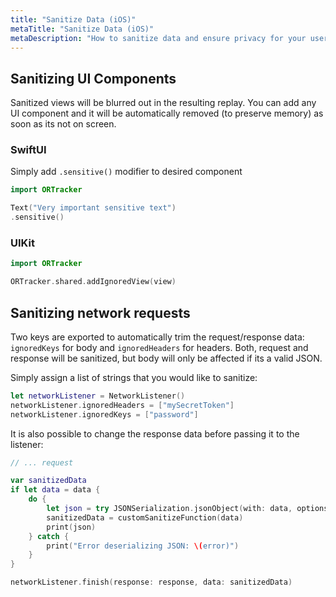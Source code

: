 ```yaml
---
title: "Sanitize Data (iOS)"
metaTitle: "Sanitize Data (iOS)"
metaDescription: "How to sanitize data and ensure privacy for your users in your iOS app."
---
```



## Sanitizing UI Components

Sanitized views will be blurred out in the resulting replay.
You can add any UI component and it will be automatically removed (to preserve memory) as soon as its not on screen.

### SwiftUI

Simply add `.sensitive()` modifier to desired component

```swift
import ORTracker

Text("Very important sensitive text")
.sensitive()

```

### UIKit

```swift
import ORTracker

ORTracker.shared.addIgnoredView(view)
```


## Sanitizing network requests

Two keys are exported to automatically trim the request/response data: `ignoredKeys` for body and `ignoredHeaders` for headers. Both, request and response will be sanitized, but body will only be affected if its a valid JSON.

Simply assign a list of strings that you would like to sanitize:

```swift
let networkListener = NetworkListener()
networkListener.ignoredHeaders = ["mySecretToken"]
networkListener.ignoredKeys = ["password"]
```

It is also possible to change the response data before passing it to the listener:

```swift
// ... request

var sanitizedData
if let data = data {
	do {
		let json = try JSONSerialization.jsonObject(with: data, options: [])
		sanitizedData = customSanitizeFunction(data)
		print(json)
	} catch {
		print("Error deserializing JSON: \(error)")
	}
}

networkListener.finish(response: response, data: sanitizedData)
```